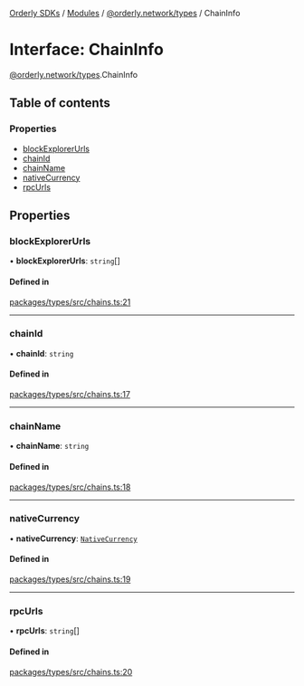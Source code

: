 [Orderly SDKs](./../README) / [Modules](./../modules) / [@orderly.network/types](./../modules/orderly_network_types) / ChainInfo

# Interface: ChainInfo

[@orderly.network/types](./../modules/orderly_network_types).ChainInfo

## Table of contents

### Properties

- [blockExplorerUrls](./orderly_network_types.ChainInfo#blockexplorerurls)
- [chainId](./orderly_network_types.ChainInfo#chainid)
- [chainName](./orderly_network_types.ChainInfo#chainname)
- [nativeCurrency](./orderly_network_types.ChainInfo#nativecurrency)
- [rpcUrls](./orderly_network_types.ChainInfo#rpcurls)

## Properties

### blockExplorerUrls

• **blockExplorerUrls**: `string`[]

#### Defined in

[packages/types/src/chains.ts:21](https://github.com/OrderlyNetwork/js-sdk/blob/3b49bc1a/packages/types/src/chains.ts#L21)

___

### chainId

• **chainId**: `string`

#### Defined in

[packages/types/src/chains.ts:17](https://github.com/OrderlyNetwork/js-sdk/blob/3b49bc1a/packages/types/src/chains.ts#L17)

___

### chainName

• **chainName**: `string`

#### Defined in

[packages/types/src/chains.ts:18](https://github.com/OrderlyNetwork/js-sdk/blob/3b49bc1a/packages/types/src/chains.ts#L18)

___

### nativeCurrency

• **nativeCurrency**: [`NativeCurrency`](./orderly_network_types.NativeCurrency)

#### Defined in

[packages/types/src/chains.ts:19](https://github.com/OrderlyNetwork/js-sdk/blob/3b49bc1a/packages/types/src/chains.ts#L19)

___

### rpcUrls

• **rpcUrls**: `string`[]

#### Defined in

[packages/types/src/chains.ts:20](https://github.com/OrderlyNetwork/js-sdk/blob/3b49bc1a/packages/types/src/chains.ts#L20)
